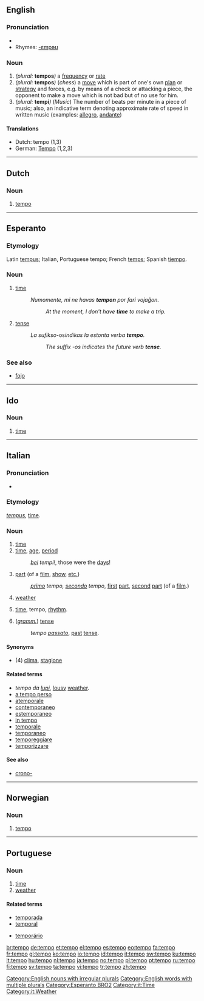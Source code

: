 {{see|Tempo}}
==English==

===Pronunciation===
*{{IPA|[ˈtempəʊ]}}
*Rhymes: [[Rhymes:English:-ɛmpəʊ|-ɛmpəʊ]]

===Noun===
{{en-noun|pl=tempos|pl2=tempi}}

# ''(plural:'' '''tempos''''')'' a [[frequency]] or [[rate]]
# ''(plural:'' '''tempos''''')'' (''chess'') a [[move]] which is part of one's own [[plan]] or [[strategy]] and forces, e.g. by   means of a check or attacking a piece, the opponent to make a move which is not bad but of no use for him.
# ''(plural:'' '''tempi''''')'' (''Music'') The number of beats per minute in a piece of music; also, an indicative term denoting approximate rate of speed in written music (examples:  [[allegro]], [[andante]])

====Translations====
*Dutch: tempo {{n}} (1,3)
*German: [[Tempo]] {{n}} (1,2,3)

[[Category:English nouns with irregular plurals]]
[[Category:English words with multiple plurals]]

----

==Dutch==

===Noun===
{{infl|nl|noun|g=n|plural|tempo's}}

# [[#English|tempo]]

----

==Esperanto==

===Etymology===
Latin [[tempus]]; Italian, Portuguese tempo; French [[temps]]; Spanish [[tiempo]].

===Noun===
{{eo-noun}}

# [[time]]
#: ''Numomente, mi ne havas '''tempon''' por fari vojaĝon.''
#::''At the moment, I don't have '''time''' to make a trip.''
# {{context|grammatical}} [[tense]]
#:''La sufikso ''-os'' indikas la estonta verba '''tempo'''.''
#::''The suffix -os indicates the future verb '''tense'''.''

===See also===
* [[fojo]] 

[[Category:Esperanto BRO2]]

----

==Ido==

===Noun===
{{infl|io|noun}}

# [[time]]

----

==Italian==

===Pronunciation===
*{{IPA|lang=it|[ˈtempo]}}

===Etymology===
{{L.|it}} ''[[tempus]]'', [[time]].

===Noun===
{{it-noun|temp|m|o|i}}

# [[time]]
# [[time]], [[age]], [[period]]
#:''[[bello|bei]] tempi!'', those were the [[day]]s!
# [[part]] (of a [[film]], [[show]], [[et coetera|etc.]])
#: ''[[primo]] tempo, [[secondo]] tempo'', [[first]] [[part]], [[second]] [[part]] (of a [[film]].)
# [[weather]]
# {{music|lang=it}} [[time]], tempo, [[rhythm]].
# (''[[grammar|gramm.]]'') [[tense]]
#:''tempo [[passato]]'', [[past]] [[tense]].

====Synonyms====
*(4) [[clima]], [[stagione]]

====Related terms====
* ''tempo da [[lupo|lupi]]'', [[lousy]] [[weather]].
*[[a tempo perso]]
*[[atemporale]]
*[[contemporaneo]]
*[[estemporaneo]]
*[[in tempo]]
*[[temporale]]
*[[temporaneo]]
*[[temporeggiare]]
*[[temporizzare]]

====See also====
*[[crono-]]

[[Category:it:Time]]
[[Category:it:Weather]]

----

==Norwegian==

===Noun===
{{no-noun-nu|tempo}}

# [[#English|tempo]]

----

==Portuguese==

===Noun===
{{infl|pt|noun|g=m}}

# [[time]]
# [[weather]]

====Related terms====
{{top2}}
*[[temporada]]
*[[temporal]]
{{mid2}}
*[[temporário]]
{{bottom}}

[[br:tempo]]
[[de:tempo]]
[[et:tempo]]
[[el:tempo]]
[[es:tempo]]
[[eo:tempo]]
[[fa:tempo]]
[[fr:tempo]]
[[gl:tempo]]
[[ko:tempo]]
[[io:tempo]]
[[id:tempo]]
[[it:tempo]]
[[sw:tempo]]
[[ku:tempo]]
[[lt:tempo]]
[[hu:tempo]]
[[nl:tempo]]
[[ja:tempo]]
[[no:tempo]]
[[pl:tempo]]
[[pt:tempo]]
[[ru:tempo]]
[[fi:tempo]]
[[sv:tempo]]
[[ta:tempo]]
[[vi:tempo]]
[[tr:tempo]]
[[zh:tempo]]